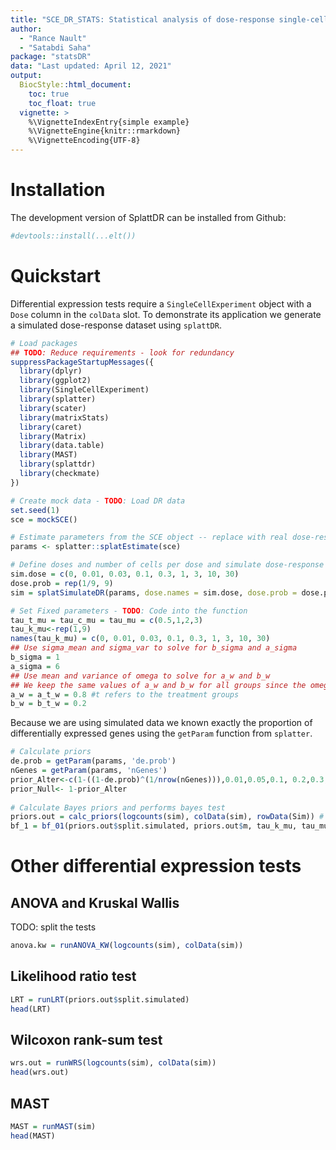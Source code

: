 ```yaml
---
title: "SCE_DR_STATS: Statistical analysis of dose-response single-cell data"
author: 
  - "Rance Nault"
  - "Satabdi Saha"
package: "statsDR"
data: "Last updated: April 12, 2021"
output: 
  BiocStyle::html_document:
    toc: true
    toc_float: true
  vignette: >
    %\VignetteIndexEntry{simple example}
    %\VignetteEngine{knitr::rmarkdown}
    %\VignetteEncoding{UTF-8}
---
```


# Installation
The development version of SplattDR can be installed from Github:
```r
#devtools::install(...elt())
```

# Quickstart
Differential expression tests require a `SingleCellExperiment` object with a `Dose` column in the `colData` slot. 
To demonstrate its application we generate a simulated dose-response dataset using `splattDR`. 
```r
# Load packages
## TODO: Reduce requirements - look for redundancy
suppressPackageStartupMessages({
  library(dplyr)
  library(ggplot2)
  library(SingleCellExperiment)
  library(splatter)
  library(scater)
  library(matrixStats)
  library(caret)
  library(Matrix)
  library(data.table)
  library(MAST)
  library(splattdr)
  library(checkmate)
})

# Create mock data - TODO: Load DR data
set.seed(1)
sce = mockSCE()

# Estimate parameters from the SCE object -- replace with real dose-response
params <- splatter::splatEstimate(sce)

# Define doses and number of cells per dose and simulate dose-response data
sim.dose = c(0, 0.01, 0.03, 0.1, 0.3, 1, 3, 10, 30)
dose.prob = rep(1/9, 9)
sim = splatSimulateDR(params, dose.names = sim.dose, dose.prob = dose.prob, verbose = FALSE)
```


```r
# Set Fixed parameters - TODO: Code into the function
tau_t_mu = tau_c_mu = tau_mu = c(0.5,1,2,3)
tau_k_mu<-rep(1,9)
names(tau_k_mu) = c(0, 0.01, 0.03, 0.1, 0.3, 1, 3, 10, 30)
## Use sigma_mean and sigma_var to solve for b_sigma and a_sigma
b_sigma = 1
a_sigma = 6
## Use mean and variance of omega to solve for a_w and b_w
## We keep the same values of a_w and b_w for all groups since the omega mean and omega SD values are more or less consistent.
a_w = a_t_w = 0.8 #t refers to the treatment groups
b_w = b_t_w = 0.2
```

Because we are using simulated data we known exactly the proportion of differentially expressed genes using the `getParam` function from `splatter`. 
```r
# Calculate priors
de.prob = getParam(params, 'de.prob')
nGenes = getParam(params, 'nGenes')
prior_Alter<-c(1-((1-de.prob)^(1/nrow(nGenes))),0.01,0.05,0.1, 0.2,0.3,0.4,0.5) ## Can we move to inside the function since its a formula?
prior_Null<- 1-prior_Alter
  
# Calculate Bayes priors and performs bayes test
priors.out = calc_priors(logcounts(sim), colData(sim), rowData(Sim)) # combine into a single function
bf_1 = bf_01(priors.out$split.simulated, priors.out$m, tau_k_mu, tau_mu, prior_Alter, prior_Null)

```


# Other differential expression tests
## ANOVA and Kruskal Wallis
TODO: split the tests
```r
anova.kw = runANOVA_KW(logcounts(sim), colData(sim))
```


## Likelihood ratio test
```r
LRT = runLRT(priors.out$split.simulated)
head(LRT)
```

## Wilcoxon rank-sum test
```r
wrs.out = runWRS(logcounts(sim), colData(sim))
head(wrs.out)
```
## MAST
```r
MAST = runMAST(sim)
head(MAST)
```

